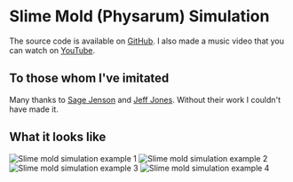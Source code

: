 
# Slime Mold (Physarum) Simulation

The source code is available on [GitHub]. I also made a music video that you can watch on [YouTube].

## To those whom I've imitated

Many thanks to [Sage Jenson] and [Jeff Jones]. Without their work I couldn't have made it.

## What it looks like

<Image src="/images/slime-mold/slime_mold_example_1.png" alt="Slime mold simulation example 1" subtitle="Nice orderly paths" />

<VerticalSpacer/>

<Image src="/images/slime-mold/slime_mold_example_2.png" alt="Slime mold simulation example 2" subtitle="More chaotic slime"/>

<VerticalSpacer/>

<Image src="/images/slime-mold/slime_mold_example_3.png" alt="Slime mold simulation example 3" subtitle="Most chaotic slime" />

<VerticalSpacer/>

<Image src="/images/slime-mold/slime_mold_example_4.png" alt="Slime mold simulation example 4" subtitle="It does color too" />

[GitHub]: https://github.com/Velfi/slime-mold
[YouTube]: https://www.youtube.com/watch?v=ms3h8zmB9eg
[Sage Jenson]: https://sagejenson.com/physarum
[Jeff Jones]: https://uwe-repository.worktribe.com/output/980579
